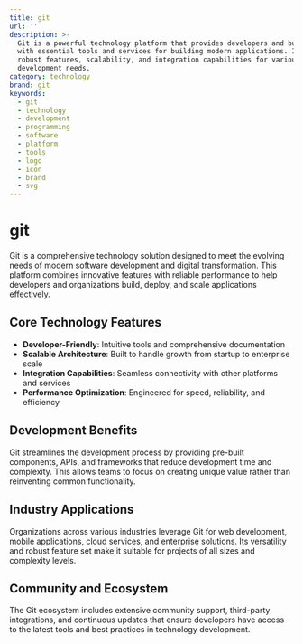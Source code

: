 ```yaml
---
title: git
url: ''
description: >-
  Git is a powerful technology platform that provides developers and businesses
  with essential tools and services for building modern applications. It offers
  robust features, scalability, and integration capabilities for various
  development needs.
category: technology
brand: git
keywords:
  - git
  - technology
  - development
  - programming
  - software
  - platform
  - tools
  - logo
  - icon
  - brand
  - svg
---
```


# git

Git is a comprehensive technology solution designed to meet the evolving needs of modern software development and digital transformation. This platform combines innovative features with reliable performance to help developers and organizations build, deploy, and scale applications effectively.

## Core Technology Features

- **Developer-Friendly**: Intuitive tools and comprehensive documentation
- **Scalable Architecture**: Built to handle growth from startup to enterprise scale
- **Integration Capabilities**: Seamless connectivity with other platforms and services
- **Performance Optimization**: Engineered for speed, reliability, and efficiency

## Development Benefits

Git streamlines the development process by providing pre-built components, APIs, and frameworks that reduce development time and complexity. This allows teams to focus on creating unique value rather than reinventing common functionality.

## Industry Applications

Organizations across various industries leverage Git for web development, mobile applications, cloud services, and enterprise solutions. Its versatility and robust feature set make it suitable for projects of all sizes and complexity levels.

## Community and Ecosystem

The Git ecosystem includes extensive community support, third-party integrations, and continuous updates that ensure developers have access to the latest tools and best practices in technology development.
